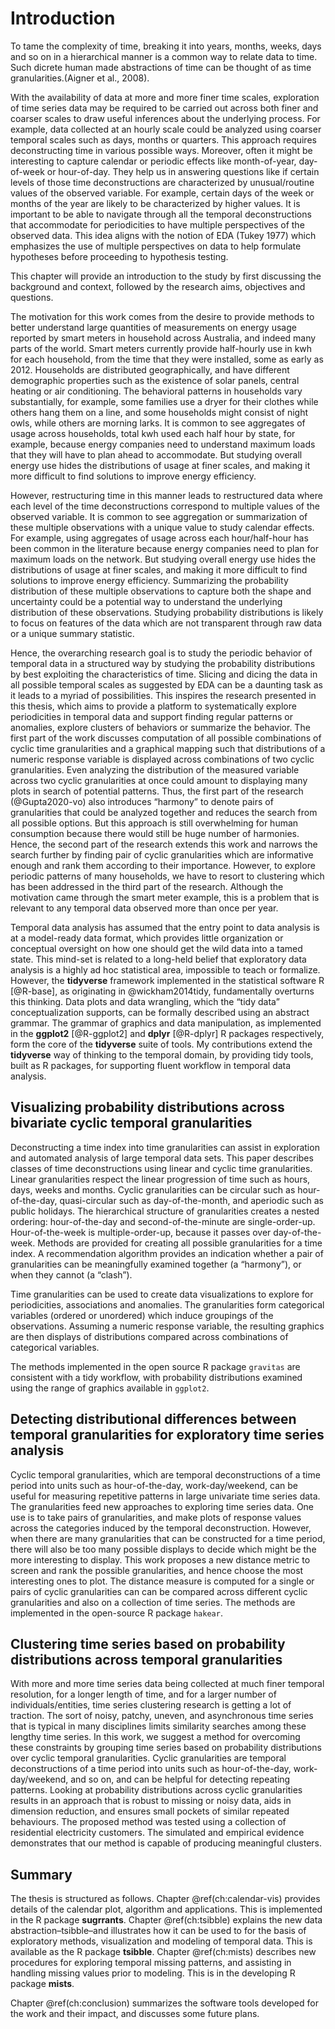 # Introduction {#ch:intro}

<!-- Introduction -->
<!-- Motivation & Background -->
<!-- Outline of the thesis -->

To tame the complexity of time, breaking it into years, months, weeks, days and so on in a hierarchical manner is a common way to relate data to time. Such dicrete human made abstractions of time can be thought of as time granularities.(Aigner et al., 2008).


<!-- introducing the overall field-->
With the availability of data at more and more finer time scales, exploration of time series data may be required to be carried out across both finer and coarser scales to draw useful inferences about the underlying process. For example, data collected at an hourly scale could be analyzed using coarser temporal scales such as days, months or quarters. This approach requires deconstructing time in various possible ways. Moreover, often it might be interesting to capture calendar or periodic effects like month-of-year, day-of-week or hour-of-day. They help us in answering questions like if certain levels of those time deconstructions are characterized by unusual/routine values of the observed variable. For example, certain days of the week or months of the year are likely to be characterized by higher values. It is important to be able to navigate through all the temporal deconstructions that accommodate for periodicities to have multiple perspectives of the observed data. This idea aligns with the notion of EDA (Tukey 1977) which emphasizes the use of multiple perspectives on data to help formulate hypotheses before proceeding to hypothesis testing.



<!-- outline the intro chapter structure -->

This chapter will provide an introduction to the study by first discussing the background and context, followed by the research aims, objectives and questions.

<!-- Background -->

The motivation for this work comes from the desire to provide methods to better understand large quantities of measurements on energy usage reported by smart meters
in household across Australia, and indeed many parts of the world. Smart meters currently
provide half-hourly use in kwh for each household, from the time that they were
installed, some as early as 2012. Households are distributed geographically, and have
different demographic properties such as the existence of solar panels, central heating or air conditioning. The behavioral patterns in households vary substantially, for example, some families use a dryer for their clothes while others hang them on a line, and some households might consist of night owls, while others are morning larks. It is common to see aggregates of usage across households, total kwh used each half hour
by state, for example, because energy companies need to understand maximum loads
that they will have to plan ahead to accommodate. But studying overall energy use hides
the distributions of usage at finer scales, and making it more difficult to find solutions to improve energy efficiency.


<!-- introduce the specific problem  -->


<!-- ## change in data structure as a result of transitioning from linear to cyclic deconstructions -->
<!-- + Existing approaches, why we need to drill down, or why we want to -- probability distributions -->
However, restructuring time in this manner leads to restructured data where each level of the time deconstructions correspond to multiple values of the observed variable. It is common to see aggregation or summarization of these multiple observations with a unique value to study calendar effects. For example, using aggregates of usage across each hour/half-hour has been common in the literature because energy companies need to plan for maximum loads on the network. But studying overall energy use hides the distributions of usage at finer scales, and making it more difficult to find solutions to improve energy efficiency. Summarizing the probability distribution of these multiple observations to capture both the shape and uncertainty could be a potential way to understand the underlying distribution of these observations. Studying probability distributions is likely to focus on features of the data which are not transparent through raw data or a unique summary statistic.

<!-- Following research objectives would facilitate the achievement of this aim -->
<!-- Research objectives -->

<!-- ## Research aims -->

Hence, the overarching research goal is to study the periodic behavior of temporal data in a structured way by studying the probability distributions by best exploiting the characteristics of time. Slicing and dicing the data in all possible temporal scales as suggested by EDA can be a daunting task as it leads to a myriad of possibilities. This inspires the research presented in this thesis, which aims to provide a platform to systematically explore periodicities in temporal data and support finding regular patterns or anomalies, explore clusters of behaviors or summarize the behavior. The first part of the work discusses computation of all possible combinations of cyclic time granularities and a graphical mapping such that distributions of a numeric response variable is displayed across combinations of two cyclic granularities. Even analyzing the distribution of the measured variable across two cyclic granularities at once could amount to displaying many plots in search of potential  patterns. Thus, the first part of the research (@Gupta2020-vo) also introduces "harmony" to denote pairs of granularities that could be analyzed together and reduces the search from all possible options. But this approach is still overwhelming for human consumption because there would still be huge number of harmonies. Hence, the second part of the research extends this work and narrows the search further by finding pair of cyclic granularities which are informative enough and rank them according to their importance. However, to explore periodic patterns of many households, we have to resort to clustering which has been addressed in the third part of the research. Although the motivation came through the smart meter example, this is a problem that is relevant to any temporal data observed more than once per year.


Temporal data analysis has assumed that the entry point to data analysis is at a model-ready data format, which provides little organization or conceptual oversight on how one should get the wild data into a tamed state. This mind-set is related to a long-held belief that exploratory data analysis is a highly ad hoc statistical area, impossible to teach or formalize. However, the **tidyverse** framework implemented in the statistical software R [@R-base], as originating in @wickham2014tidy, fundamentally overturns this thinking. Data plots and data wrangling, which the "tidy data" conceptualization supports, can be formally described using an abstract grammar. The grammar of graphics and data manipulation, as implemented in the **ggplot2** [@R-ggplot2] and **dplyr** [@R-dplyr] R packages respectively, form the core of the **tidyverse** suite of tools. My contributions extend the **tidyverse** way of thinking to the temporal domain, by providing tidy tools, built as R packages, for supporting fluent workflow in temporal data analysis.

## Visualizing probability distributions across bivariate cyclic temporal granularities {#sec:gravitas}

Deconstructing a time index into time granularities can assist in exploration and automated analysis of large temporal data sets. This paper describes classes of time deconstructions using linear and cyclic time granularities. Linear granularities respect the linear progression of time such as hours, days, weeks and months. Cyclic granularities can be circular such as hour-of-the-day, quasi-circular such as day-of-the-month, and aperiodic such as public holidays. The hierarchical structure of granularities creates a nested ordering: hour-of-the-day and second-of-the-minute are single-order-up. Hour-of-the-week is multiple-order-up, because it passes over day-of-the-week. Methods are provided for creating all possible granularities for a time index. A recommendation algorithm provides an indication whether a pair of granularities can be meaningfully examined together (a "harmony"), or when they cannot (a "clash").  
 
 Time granularities can be used to create data visualizations to explore for periodicities, associations and anomalies. The granularities form categorical variables (ordered or unordered) which induce groupings of the observations. Assuming a numeric response variable, the resulting graphics are then displays of distributions compared across combinations of categorical variables.  
  
 The methods implemented in the open source R package `gravitas` are consistent with a tidy workflow, with probability distributions examined using the range of graphics available in `ggplot2`.

## Detecting distributional differences between temporal granularities for exploratory time series analysis {#sec:hakear}

Cyclic temporal granularities, which are temporal deconstructions of a time period into units such as hour-of-the-day, work-day/weekend, can be useful for measuring repetitive patterns in large univariate time series data. The granularities feed new approaches to exploring time series data. One use is to take pairs of granularities, and make plots of response values across the categories induced by the temporal deconstruction. However, when there are many granularities that can be constructed for a time period, there will also be too many possible displays to decide which might be the more interesting to display. This work proposes a new distance metric to screen and rank the possible granularities, and hence choose the most interesting ones to plot. The distance measure is computed for a single or pairs of cyclic granularities can can be compared across different cyclic granularities and also on a collection of time series. The methods are implemented in the open-source R package `hakear`. 

## Clustering time series based on probability distributions across temporal granularities {#sec:gracsr}


 With more and more time series data being collected at much finer temporal resolution, for a longer length of time, and for a larger number of individuals/entities, time series clustering research is getting a lot of traction. The sort of noisy, patchy, uneven, and asynchronous time series that is typical in many disciplines limits similarity searches among these lengthy time series. In this work, we suggest a method for overcoming these constraints by grouping time series based on probability distributions over cyclic temporal granularities. Cyclic granularities are temporal deconstructions of a time period into units such as hour-of-the-day, work-day/weekend, and so on, and can be helpful for detecting repeating patterns. Looking at probability distributions across cyclic granularities results in an approach that is robust to missing or noisy data, aids in dimension reduction, and ensures small pockets of similar repeated behaviours. The proposed method was tested using a collection of residential electricity customers. The simulated and empirical evidence demonstrates that our method is capable of producing meaningful clusters.


<!-- Time series clustering research is gaining a lot of importance with more and more time series data recorded at much finer temporal resolution, for a longer period of time and for a larger number of individuals/entities.Similarity searches amongst these long time series are often limited by the type of noisy, patchy, unequal and asynchronous time series common in many fields. In this paper we propose a strategy to alleviate these limitations by  clustering time series based on probability distributions across cyclic temporal granularities. Cyclic granularities are temporal deconstructions of a time period into units such as hour-of-the-day, work-day/weekend, which can be useful for measuring repetitive patterns in large univariate time series data. Thus, looking at the probability distributions across cyclic granularity leads to a method which is robust to missing or noisy data, helps in dimension reduction while ensuring small pockets of similar repetitive behaviors. The method is applied to electricity smart meter dat -->
<!-- The suggested approach was evaluated on a set of benchmark time series on residential electricity customers. The empirical results show that our approach is able to yield meaningful clusters. -->

## Summary

The thesis is structured as follows. Chapter \@ref(ch:calendar-vis) provides details of the calendar plot, algorithm and applications. This is implemented in the R package **sugrrants**. Chapter \@ref(ch:tsibble) explains the new data abstraction--tsibble--and illustrates how it can be used to for the basis of exploratory methods, visualization and modeling of temporal data. This is available as the R package **tsibble**. Chapter \@ref(ch:mists) describes new procedures for exploring temporal missing patterns, and assisting in handling missing values prior to modeling. This is in the developing R package **mists**.

Chapter \@ref(ch:conclusion) summarizes the software tools developed for the work and their impact, and discusses some future plans.



